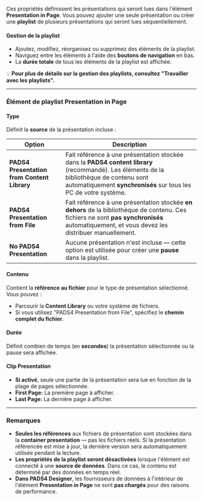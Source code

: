 Ces propriétés définissent les présentations qui seront lues dans l'élément **Presentation in Page**. Vous pouvez ajouter une seule présentation ou créer une **playlist** de plusieurs présentations qui seront lues séquentiellement.

#### **Gestion de la playlist**

* Ajoutez, modifiez, réorganisez ou supprimez des éléments de la playlist.
* Naviguez entre les éléments à l'aide des **boutons de navigation** en bas.
* La **durée totale** de tous les éléments de la playlist est affichée.

💡 **Pour plus de détails sur la gestion des playlists, consultez "Travailler avec les playlists".**

***

### **Élément de playlist Presentation in Page**

#### **Type**

Définit la **source** de la présentation incluse :

| **Option**                                  | **Description**                                                                                                                                                                                              |
| ------------------------------------------- | ------------------------------------------------------------------------------------------------------------------------------------------------------------------------------------------------------------ |
| **PADS4 Presentation from Content Library** | Fait référence à une présentation stockée dans la **PADS4 content library** (recommandé). Les éléments de la bibliothèque de contenu sont automatiquement **synchronisés** sur tous les PC de votre système. |
| **PADS4 Presentation from File**            | Fait référence à une présentation stockée **en dehors** de la bibliothèque de contenu. Ces fichiers ne sont **pas synchronisés** automatiquement, et vous devez les distribuer manuellement.                 |
| **No PADS4 Presentation**                   | Aucune présentation n'est incluse — cette option est utilisée pour créer une **pause** dans la playlist.                                                                                                     |

#### **Contenu**

Contient la **référence au fichier** pour le type de présentation sélectionné. Vous pouvez :

* Parcourir la **Content Library** ou votre système de fichiers.
* Si vous utilisez "PADS4 Presentation from File", spécifiez le **chemin complet du fichier**.

#### **Durée**

Définit combien de temps (en **secondes**) la présentation sélectionnée ou la pause sera affichée.

#### **Clip Presentation**

* **Si activé**, seule une partie de la présentation sera lue en fonction de la plage de pages sélectionnée.
* **First Page:** La première page à afficher.
* **Last Page:** La dernière page à afficher.

***

### **Remarques**

* **Seules les références** aux fichiers de présentation sont stockées dans la **container presentation** — pas les fichiers réels. Si la présentation référencée est mise à jour, la dernière version sera automatiquement utilisée pendant la lecture.
* **Les propriétés de la playlist seront désactivées** lorsque l'élément est connecté à une **source de données**. Dans ce cas, le contenu est déterminé par des données en temps réel.
* **Dans PADS4 Designer**, les fournisseurs de données à l'intérieur de l'élément **Presentation in Page** ne sont **pas chargés** pour des raisons de performance.
